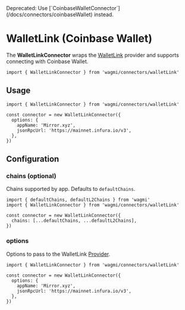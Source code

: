 
<Callout>
  Deprecated: Use [`CoinbaseWalletConnector`](/docs/connectors/coinbaseWallet)
  instead.
</Callout>

# WalletLink (Coinbase Wallet)

The **WalletLinkConnector** wraps the [WalletLink](https://docs.cloud.coinbase.com/walletlink/docs) provider and supports connecting with Coinbase Wallet.

```tsx
import { WalletLinkConnector } from 'wagmi/connectors/walletLink'
```

## Usage

```tsx
import { WalletLinkConnector } from 'wagmi/connectors/walletLink'

const connector = new WalletLinkConnector({
  options: {
    appName: 'Mirror.xyz',
    jsonRpcUrl: 'https://mainnet.infura.io/v3',
  },
})
```

## Configuration

### chains (optional)

Chains supported by app. Defaults to `defaultChains`.

```tsx highlight='5'
import { defaultChains, defaultL2Chains } from 'wagmi'
import { WalletLinkConnector } from 'wagmi/connectors/walletLink'

const connector = new WalletLinkConnector({
  chains: [...defaultChains, ...defaultL2Chains],
})
```

### options

Options to pass to the WalletLink [Provider](https://docs.cloud.coinbase.com/wallet-sdk/docs/getting-started).

```tsx highlight='4-7'
import { WalletLinkConnector } from 'wagmi/connectors/walletLink'

const connector = new WalletLinkConnector({
  options: {
    appName: 'Mirror.xyz',
    jsonRpcUrl: 'https://mainnet.infura.io/v3',
  },
})
```
